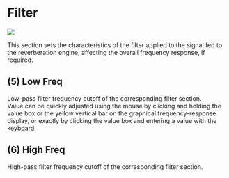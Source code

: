 # Filter
![](include/verb_session_04.png)

This section sets the characteristics of the filter applied to the signal fed to the reverberation engine, affecting the overall
frequency response, if required.

## (5) Low Freq
Low-pass filter frequency cutoff of the corresponding filter section.  
Value can be quickly adjusted using the mouse by clicking and holding the value box or the yellow vertical bar on the
graphical frequency-response display, or exactly by clicking the value box and entering a value with the keyboard.

## (6) High Freq
High-pass filter frequency cutoff of the corresponding filter section.
